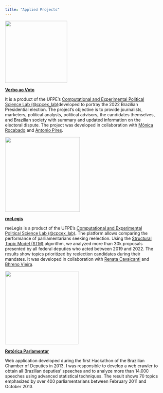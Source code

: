 ```yaml
---
title: "Applied Projects"
---
```


[![](https://davicmoreira.files.wordpress.com/2022/11/verbo_voto.gif){alt="" width="204"}](https://cpcex-lab.github.io/verbo_voto_dash/#sobre)

::: center-text
[**Verbo ao Voto**](https://cpcex-lab.github.io/verbo_voto_dash/#sobre)
::: 

It is a product of the UFPE's [Computational and Experimental Political Science Lab (\@cpcex_lab)](https://cpcex-lab.rbind.io/)developed to portray the 2022 Brazilian Presidential election. The project's objective is to provide journalists, marketers, political analysts, political advisors, the candidates themselves, and Brazilian society with summary and updated information on the electoral dispute. The project was developed in collaboration with [Mônica Rocabado](https://cpcex-lab.rbind.io/author/monica-rocabado/) and [Antonio Pires](https://cpcex-lab.rbind.io/author/antonio-pires/).

[![](https://davicmoreira.files.wordpress.com/2022/11/logo-reelegis.jpeg){alt="" width="246"}](https://reelegis.netlify.app/)

::: center-text
[**reeLegis**](https://reelegis.netlify.app/)
:::

reeLegis is a product of the UFPE's [Computational and Experimental Political Science Lab (\@cpcex_lab)](https://cpcex-lab.rbind.io/). The platform allows comparing the performance of parliamentarians seeking reelection. Using the [Structural Topic Model (STM)](http://www.structuraltopicmodel.com/) algorithm, we analyzed more than 30k proposals presented by all federal deputies who acted between 2019 and 2022. The results show topics prioritized by reelection candidates during their mandates. It was developed in collaboration with [Renata Cavalcanti](https://cpcex-lab.rbind.io/author/renata-cavalcanti/) and [Bhreno Vieira](https://cpcex-lab.rbind.io/author/bhreno-vieira/).

[![](https://davicmoreira.files.wordpress.com/2014/01/retorica_saude.png){alt="" width="241"}](https://luiscarli.com/2013/11/01/retorica/)

::: center-text
[**Retórica Parlamentar**](https://luiscarli.com/2013/11/01/retorica/)
::: 

Web application developed during the first Hackathon of the Brazilian Chamber of Deputies in 2013. I was responsible to develop a web crawler to obtain all Brazilian deputies' speeches and to analyze more than 14.000 speeches using advanced statistical techniques. The result shows 70 topics emphasized by over 400 parliamentarians between February 2011 and October 2013.
